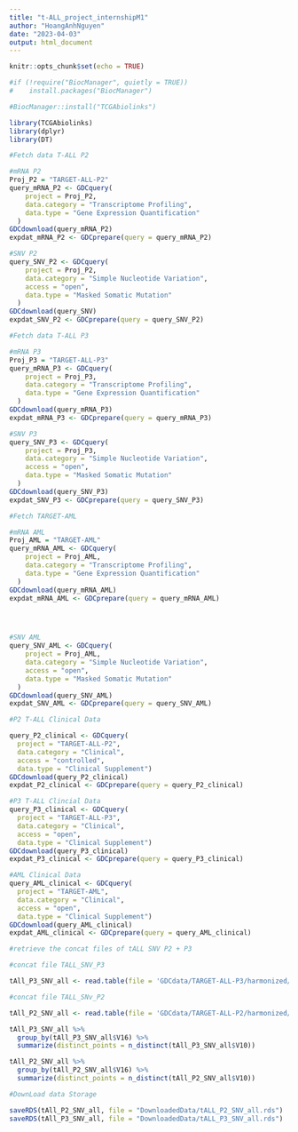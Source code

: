 ```yaml
---
title: "t-ALL_project_internshipM1"
author: "HoangAnhNguyen"
date: "2023-04-03"
output: html_document
---
```


```r
knitr::opts_chunk$set(echo = TRUE)
```


```r
#if (!require("BiocManager", quietly = TRUE))
#    install.packages("BiocManager")

#BiocManager::install("TCGAbiolinks")
```

```r
library(TCGAbiolinks)
library(dplyr)
library(DT)

```

```r
#Fetch data T-ALL P2

#mRNA P2
Proj_P2 = "TARGET-ALL-P2"
query_mRNA_P2 <- GDCquery(
    project = Proj_P2,
    data.category = "Transcriptome Profiling",
    data.type = "Gene Expression Quantification"
  )
GDCdownload(query_mRNA_P2)
expdat_mRNA_P2 <- GDCprepare(query = query_mRNA_P2)

#SNV P2 
query_SNV_P2 <- GDCquery(
    project = Proj_P2,
    data.category = "Simple Nucleotide Variation",
    access = "open",
    data.type = "Masked Somatic Mutation"
  )
GDCdownload(query_SNV)
expdat_SNV_P2 <- GDCprepare(query = query_SNV_P2)

```


```r
#Fetch data T-ALL P3

#mRNA P3
Proj_P3 = "TARGET-ALL-P3"
query_mRNA_P3 <- GDCquery(
    project = Proj_P3,
    data.category = "Transcriptome Profiling",
    data.type = "Gene Expression Quantification"
  )
GDCdownload(query_mRNA_P3)
expdat_mRNA_P3 <- GDCprepare(query = query_mRNA_P3)

#SNV P3 
query_SNV_P3 <- GDCquery(
    project = Proj_P3,
    data.category = "Simple Nucleotide Variation",
    access = "open",
    data.type = "Masked Somatic Mutation"
  )
GDCdownload(query_SNV_P3)
expdat_SNV_P3 <- GDCprepare(query = query_SNV_P3)
```


```r
#Fetch TARGET-AML

#mRNA AML
Proj_AML = "TARGET-AML"
query_mRNA_AML <- GDCquery(
    project = Proj_AML,
    data.category = "Transcriptome Profiling",
    data.type = "Gene Expression Quantification"
  )
GDCdownload(query_mRNA_AML)
expdat_mRNA_AML <- GDCprepare(query = query_mRNA_AML)




#SNV AML
query_SNV_AML <- GDCquery(
    project = Proj_AML,
    data.category = "Simple Nucleotide Variation",
    access = "open",
    data.type = "Masked Somatic Mutation"
  )
GDCdownload(query_SNV_AML)
expdat_SNV_AML <- GDCprepare(query = query_SNV_AML)


```


```r
#P2 T-ALL Clinical Data 

query_P2_clinical <- GDCquery(
  project = "TARGET-ALL-P2",
  data.category = "Clinical",
  access = "controlled",
  data.type = "Clinical Supplement")
GDCdownload(query_P2_clinical)
expdat_P2_clinical <- GDCprepare(query = query_P2_clinical)

```



```r

#P3 T-ALL Clincial Data 
query_P3_clinical <- GDCquery(
  project = "TARGET-ALL-P3",
  data.category = "Clinical",
  access = "open",
  data.type = "Clinical Supplement")
GDCdownload(query_P3_clinical)
expdat_P3_clinical <- GDCprepare(query = query_P3_clinical)
```

```r
#AML Clinical Data 
query_AML_clinical <- GDCquery(
  project = "TARGET-AML",
  data.category = "Clinical",
  access = "open",
  data.type = "Clinical Supplement")
GDCdownload(query_AML_clinical)
expdat_AML_clinical <- GDCprepare(query = query_AML_clinical)

```



```r

#retrieve the concat files of tALL SNV P2 + P3

#concat file TALL_SNV_P3

tAll_P3_SNV_all <- read.table(file = 'GDCdata/TARGET-ALL-P3/harmonized/Simple_Nucleotide_Variation/Masked_Somatic_Mutation/tALL_SNV_P3.tsv', header = FALSE,sep="\t")

#concat file TALL_SNv_P2

tAll_P2_SNV_all <- read.table(file = 'GDCdata/TARGET-ALL-P2/harmonized/Simple_Nucleotide_Variation/Masked_Somatic_Mutation/tALL_SNV_P2.tsv', header = FALSE, sep = "\t")

```




```r

tAll_P3_SNV_all %>%
  group_by(tAll_P3_SNV_all$V16) %>%
  summarize(distinct_points = n_distinct(tAll_P3_SNV_all$V10))
```



```r

tAll_P2_SNV_all %>%
  group_by(tAll_P2_SNV_all$V16) %>%
  summarize(distinct_points = n_distinct(tAll_P2_SNV_all$V10))
```






























```r
#DownLoad data Storage 

saveRDS(tAll_P2_SNV_all, file = "DownloadedData/tALL_P2_SNV_all.rds")
saveRDS(tAll_P3_SNV_all, file = "DownloadedData/tALL_P3_SNV_all.rds")
  
    
```


